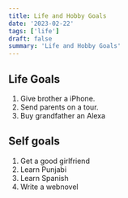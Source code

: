 ```yaml
---
title: Life and Hobby Goals
date: '2023-02-22'
tags: ['life']
draft: false
summary: 'Life and Hobby Goals'
---
```


## Life Goals

1. Give brother a iPhone.
2. Send parents on a tour.
3. Buy grandfather an Alexa

## Self goals

1. Get a good girlfriend
2. Learn Punjabi
3. Learn Spanish
4. Write a webnovel
